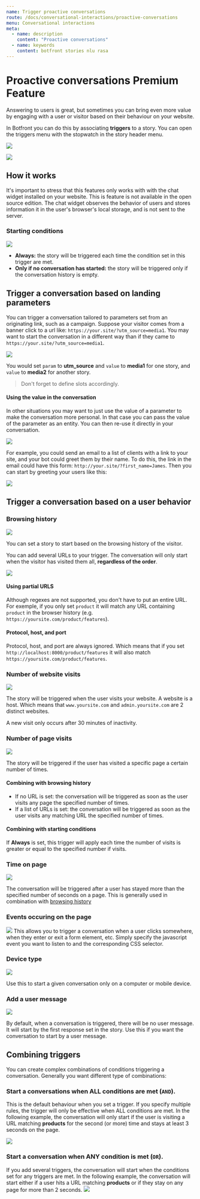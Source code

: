 ```yaml
---
name: Trigger proactive conversations
route: /docs/conversational-interactions/proactive-conversations
menu: Conversational interactions
meta:
  - name: description
    content: "Proactive conversations"
  - name: keywords
    content: botfront stories nlu rasa
---
```


# Proactive conversations <span class="tag is-warning">Premium Feature</span>

Answering to users is great, but sometimes you can bring even more value by engaging with a user or visitor based on their behaviour on your website.

In Botfront you can do this by associating **triggers** to a story. You can open the triggers menu with the stopwatch in the story header menu.

![](../../images/proactive_conversations/stop_watch.png)

![](../../images/proactive_conversations/triggers_modal.png)

## How it works

It's important to stress that this features only works with with the chat widget installed on your website. This is feature is not available in the open source edition.
The chat widget observes the behavior of users and stores information it in the user's browser's local storage, and is not sent to the server.

### Starting conditions
![](../../images/proactive_conversations/triggers_modal_when.png)

- **Always:** the story will be triggered each time the condition set in this trigger are met.
- **Only if no conversation has started:** the story will be triggered only if the conversation history is empty.

## Trigger a conversation based on landing parameters

You can trigger a conversation tailored to parameters set from an originating link, such as a campaign.
Suppose your visitor comes from a banner click to a url like: `https://your.site/?utm_source=media1`. You may want to start the conversation in a different way than if they came to `https://your.site/?utm_source=media1`.


![](../../images/proactive_conversations/triggers_modal_query_string.png)

You would set `param` to **utm_source** and `value` to **media1** for one story, and `value` to **media2** for another story.

> Don't forget to define slots accordingly.

#### Using the value in the conversation

In other situations you may want to just use the value of a parameter to make the conversation more personal. In that case you can pass the value of the parameter as an entity.
You can then re-use it directly in your conversation.

![](../../images/proactive_conversations/triggers_modal_query_string_1.png)

For example, you could send an email to a list of clients with a link to your site, and your bot could greet them by their name.
To do this, the link in the email could have this form: `http://your.site/?first_name=James`. Then you can start by greeting your users like this:

![](../../images/proactive_conversations/story_with_greetings.png)

## Trigger a conversation based on a user behavior

### Browsing history
![](../../images/proactive_conversations/triggers_modal_browsing_history_1.png)

You can set a story to start based on the browsing history of the visitor.

You can add several URLs to your trigger. The conversation will only start when the visitor has visited them all, **regardless of the order**.

![](../../images/proactive_conversations/triggers_modal_browsing_history_2.png)

#### Using partial URLS
Although regexes are not supported, you don't have to put an entire URL. For exemple, if you only set `product` it will match any URL containing `product` in the browser history (e.g. `https://yoursite.com/product/features`).

#### Protocol, host, and port
Protocol, host, and port are always ignored. Which means that if you set `http://localhost:8000/product/features` it will also match `https://yoursite.com/product/features`.


### Number of website visits
![](../../images/proactive_conversations/triggers_modal_website_visits.png)

The story will be triggered when the user visits your website. A website is a host. Which means that `www.yoursite.com` and `admin.yoursite.com` are 2 distinct websites.

A new visit only occurs after 30 minutes of inactivity.

### Number of page visits

![](../../images/proactive_conversations/triggers_modal_page_visits.png)

The story will be triggered if the user has visited a specific page a certain number of times.

#### Combining with browsing history
- If no URL is set: the conversation will be triggered as soon as the user visits any page the specified number of times.
- If a list of URLs is set: the conversation will be triggered as soon as the user visits any matching URL the specified number of times.

#### Combining with starting conditions
If **Always** is set, this trigger will apply each time the number of visits is greater or equal to the specified number if visits.



### Time on page
![](../../images/proactive_conversations/triggers_modal_time_on_page.png)

The conversation will be triggered after a user has stayed more than the specified number of seconds on a page. This is generally used in combination with [browsing history](#trigger-story-based-on-browsing-history)

### Events occuring on the page
![](../../images/proactive_conversations/triggers_modal_events.png)
This allows you to trigger a conversation when a user clicks somewhere, when they enter or exit a form element, etc.
Simply specify the javascript event you want to listen to and the corresponding CSS selector.

### Device type
![](../../images/proactive_conversations/triggers_modal_device_type.png)

Use this to start a given conversation only on a computer or mobile device.

### Add a user message
![](../../images/proactive_conversations/triggers_modal_user_message.png)

By default, when a conversation is triggered, there will be no user message. It will start by the first response set in the story. Use this if you want the conversation to start by a user message.


## Combining triggers

You can create complex combinations of conditions triggering a conversation. Generally you want different type of combinations:

### Start a conversations when ALL conditions are met (`AND`).

This is the default behaviour when you set a trigger. If you specify multiple rules, the trigger will only be effective when ALL conditions are met.
In the following example, the conversation will only start if the user is visiting a URL matching **products** for the second (or more) time and stays at least 3 seconds on the page.

![](../../images/proactive_conversations/triggers_combine_and.png)

### Start a conversation when ANY condition is met (`OR`).
If you add several triggers, the conversation will start when the conditions set for any triggers are met.
In the following example, the conversation will start either if a user hits a URL matching **products** or if they stay on any page for more than 2 seconds.
![](../../images/proactive_conversations/triggers_combine_or.png)

